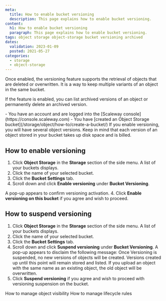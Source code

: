 ```yaml
---
meta:
  title: How to enable bucket versioning
  description: This page explains how to enable bucket versioning.
content:
  h1: How to enable bucket versioning
  paragraph: This page explains how to enable bucket versioning.
tags: object storage object-storage bucket versioning archived
dates:
  validation: 2023-01-09
  posted: 2021-05-27
categories:
  - storage
  - object-storage
---
```


<Macro id="iam-requirements" />
 
Once enabled, the versioning feature supports the retrieval of objects that are deleted or overwritten. It is a way to keep multiple variants of an object in the same bucket.

If the feature is enabled, you can list archived versions of an object or permanently delete an archived version.

<Message type="requirement">
  - You have an account and are logged into the [Scaleway console](https://console.scaleway.com)
  - You have [created an Object Storage bucket](/storage/object/how-to/create-a-bucket/)
</Message>

<Message type="note">
  If you enable versioning, you will have several object versions. Keep in mind that each version of an object stored in your bucket takes up disk space and is billed.
</Message>

## How to enable versioning

1. Click **Object Storage** in the **Storage** section of the side menu. A list of your buckets displays.
2. Click the name of your selected bucket.
3. Click the **Bucket Settings** tab. 
    <Lightbox src="scaleway-bucket-settings-tab.webp" alt="" />
3. Scroll down and click **Enable versioning** under **Bucket Versioning**.
    <Lightbox src="scaleway-enable-versioning.webp" alt="" />

  A pop-up appears to confirm versioning activation.
4. Click **Enable versioning on this bucket** if you agree and wish to proceed. 
    <Lightbox src="scaleway-versioning-pop-up.webp" alt="" />

## How to suspend versioning

1. Click **Object Storage** in the **Storage** section of the side menu. A list of your buckets displays.
2. Click the name of your selected bucket.
3. Click the **Bucket Settings** tab. 
    <Lightbox src="scaleway-bucket-settings-tab.webp" alt="" />
4. Scroll down and click **Suspend versioning** under **Bucket Versioning**.
   A pop-up appears to disclaim the following message:
    <Message type="important">
      Once Versioning is suspended, no new versions of objects will be created. Versions created up until this point will remain stored and listed. If you upload an object with the same name as an existing object, the old object will be overwritten.
    </Message>
5. Click **Suspend versioning** if you agree and wish to proceed with versioning suspension on the bucket.


<Navigation title="See Also">
  <PreviousButton to="/storage/object/how-to/manage-object-visibility/">How to manage object visibility</PreviousButton>
  <NextButton to="/storage/object/how-to/manage-lifecycle-rules/">How to manage lifecycle rules</NextButton>
</Navigation>
